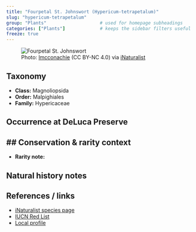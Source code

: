 ```yaml
---
title: "Fourpetal St. Johnswort (Hypericum-tetrapetalum)"
slug: "hypericum-tetrapetalum"
group: "Plants"                    # used for homepage subheadings
categories: ["Plants"]             # keeps the sidebar filters useful
freeze: true
---
```


<figure class="species-figure">
  <img src="https://inaturalist-open-data.s3.amazonaws.com/photos/475948051/large.jpg" alt="Fourpetal St. Johnswort" class="species-photo" />
  <figcaption class="photo-credit">Photo: <a href="https://www.inaturalist.org/people/lmcconachie">lmcconachie</a> (CC BY-NC 4.0) via <a href="https://www.inaturalist.org/observations/265046708">iNaturalist</a></figcaption>
</figure>

## Taxonomy
- **Class:** Magnoliopsida
- **Order:** Malpighiales
- **Family:** Hypericaceae

## Occurrence at DeLuca Preserve


## Conservation & rarity context
- 
- **Rarity note:** 

## Natural history notes


## References / links
- [iNaturalist species page](https://www.inaturalist.org/taxa/128076-Hypericum-tetrapetalum)
- [IUCN Red List](NA)
- [Local profile](NA)
